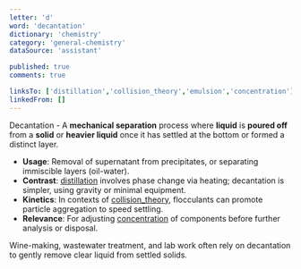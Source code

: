```yaml
---
letter: 'd'
word: 'decantation'
dictionary: 'chemistry'
category: 'general-chemistry'
dataSource: 'assistant'

published: true
comments: true

linksTo: ['distillation','collision_theory','emulsion','concentration']
linkedFrom: []
---
```


<a id="decantation">Decantation</a> - A **mechanical separation** process where **liquid** is **poured off** from a **solid** or **heavier liquid** once it has settled at the bottom or formed a distinct layer.

- **Usage**: Removal of supernatant from precipitates, or separating immiscible layers (oil-water).
- **Contrast**: [distillation](#distillation) involves phase change via heating; decantation is simpler, using gravity or minimal equipment.
- **Kinetics**: In contexts of [collision_theory](#collision_theory), flocculants can promote particle aggregation to speed settling.
- **Relevance**: For adjusting [concentration](#concentration) of components before further analysis or disposal.

<Alert type='note'>
Wine-making, wastewater treatment, and lab work often rely on decantation to gently remove clear liquid from settled solids.
</Alert>
